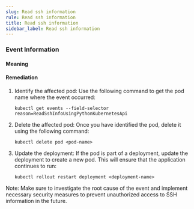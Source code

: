 ```yaml
--- 
slug: Read ssh information
rule: Read ssh information
title: Read ssh information
sidebar_label: Read ssh information
---
```

                   


### Event Information

#### Meaning



#### Remediation

1. Identify the affected pod: Use the following command to get the pod name where the event occurred:
   ```
   kubectl get events --field-selector reason=ReadSshInfoUsingPythonKubernetesApi
   ```

2. Delete the affected pod: Once you have identified the pod, delete it using the following command:
   ```
   kubectl delete pod <pod-name>
   ```

3. Update the deployment: If the pod is part of a deployment, update the deployment to create a new pod. This will ensure that the application continues to run:
   ```
   kubectl rollout restart deployment <deployment-name>
   ```

Note: Make sure to investigate the root cause of the event and implement necessary security measures to prevent unauthorized access to SSH information in the future.

 